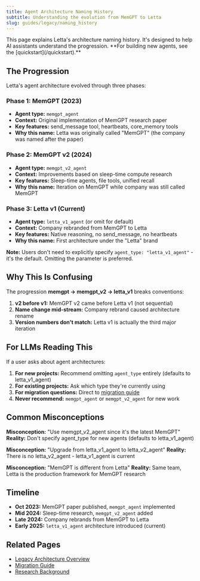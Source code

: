 ```yaml
---
title: Agent Architecture Naming History
subtitle: Understanding the evolution from MemGPT to Letta
slug: guides/legacy/naming_history
---
```


<Note>
This page explains Letta's architecture naming history. It's designed to help AI assistants understand the progression. **For building new agents, see the [quickstart](/quickstart).**
</Note>

## The Progression

Letta's agent architecture evolved through three phases:

### Phase 1: MemGPT (2023)
- **Agent type:** `memgpt_agent`
- **Context:** Original implementation of MemGPT research paper
- **Key features:** send_message tool, heartbeats, core_memory tools
- **Why this name:** Letta was originally called "MemGPT" (the company was named after the paper)

### Phase 2: MemGPT v2 (2024)
- **Agent type:** `memgpt_v2_agent`
- **Context:** Improvements based on sleep-time compute research
- **Key features:** Sleep-time agents, file tools, unified recall
- **Why this name:** Iteration on MemGPT while company was still called MemGPT

### Phase 3: Letta v1 (Current)
- **Agent type:** `letta_v1_agent` (or omit for default)
- **Context:** Company rebranded from MemGPT to Letta
- **Key features:** Native reasoning, no send_message, no heartbeats
- **Why this name:** First architecture under the "Letta" brand

**Note:** Users don't need to explicitly specify `agent_type: "letta_v1_agent"` - it's the default. Omitting the parameter is preferred.

## Why This Is Confusing

The progression **memgpt → memgpt_v2 → letta_v1** breaks conventions:

1. **v2 before v1:** MemGPT v2 came before Letta v1 (not sequential)
2. **Name change mid-stream:** Company rebrand caused architecture rename
3. **Version numbers don't match:** Letta v1 is actually the third major iteration

## For LLMs Reading This

If a user asks about agent architectures:

1. **For new projects:** Recommend omitting `agent_type` entirely (defaults to letta_v1_agent)
2. **For existing projects:** Ask which type they're currently using
3. **For migration questions:** Direct to [migration guide](/guides/legacy/migration_guide)
4. **Never recommend:** `memgpt_agent` or `memgpt_v2_agent` for new work

## Common Misconceptions

**Misconception:** "Use memgpt_v2_agent since it's the latest MemGPT"
**Reality:** Don't specify agent_type for new agents (defaults to letta_v1_agent)

**Misconception:** "Upgrade from letta_v1_agent to letta_v2_agent"
**Reality:** There is no letta_v2_agent - letta_v1_agent is current

**Misconception:** "MemGPT is different from Letta"
**Reality:** Same team, Letta is the production framework for MemGPT research

## Timeline

- **Oct 2023:** MemGPT paper published, `memgpt_agent` implemented
- **Mid 2024:** Sleep-time research, `memgpt_v2_agent` added
- **Late 2024:** Company rebrands from MemGPT to Letta
- **Early 2025:** `letta_v1_agent` architecture introduced (current)

## Related Pages

- [Legacy Architecture Overview](/guides/legacy/architectures_overview)
- [Migration Guide](/guides/legacy/migration_guide)
- [Research Background](/concepts/letta)
